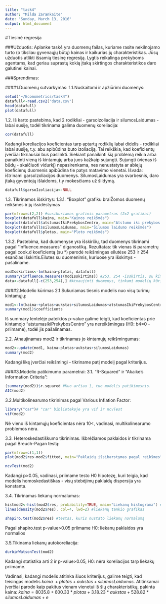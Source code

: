 ```yaml
---
title: "task4"
author: "Milda Zarankaite"
date: "Sunday, March 13, 2016"
output: html_document
---
```


#Tiesinė regresija

###Užduotis: Aplanke task4 yra duomenų failas, kuriame rasite nekilnojamo turto (o tiksliau gyvenaųjų būtų) kainas ir kaikurias jų charakteristikas. Jūsų užduotis atlikti išsamią tiesinę regresiją. Lygtis reikalinga prekyboms agentams, kad geriau suprastų kokią įtaką skirtingos charakteristikos daro galutinei kainai.

###Sprendimas:

####1.Duomenų sutvarkymas:
1.1.Nuskaitomi ir apžiūrimi duomenys:
```r
setwd("~/Econometrics/task4")
datafull<-read.csv2("data.csv") 
head(datafull)
plot(datafull)
```
1.2. Iš karto pastebima, kad 2 rodikliai - garsoIzoliacija ir silumosLaidumas - labai susiję, todėl tikrinama galima duomenų koreliacija:
```r
cor(datafull)
```
Kadangi koreliacijos koeficientas tarp aptartų rodiklių labai didelis - rodikliai labai susiję, t.y. abu apibūdina buto izoliaciją. Tai reikškia, kad koeficientų įverčiai tikriausiai bus paslinkti. Siekiant panaikinti šią problemą reikia arba panaikinti vieną iš kintamųjų arba juos kažkaip sujungti. 
Sujungti (vienas iš būdų - skaičiuoti vidurkį) nepasirenkama, nes nenustatyta ar abiejų koeficienų duomenis apibūdina tie patys matavimo vienetai.
Išvada: ištrinami garsoIzoliacijos duomenys. SilumosLaidumas yra svarbesnis, daro įtaką gyventojų išlaidoms, t.y mokesčiams už šildymą.
```r
datafull$garsoIzoliacija<-NULL
```
1.3. Tikrinamos išskirtys:
1.3.1. "Boxplot" grafiku braiŽomos duomenų reikšmės ir jų išsidėstymas
```r
par(mfrow=c(2,2)) #susikuriamas grafinis parametras (2x2 grafikai)
boxplot(datafull$kaina, main="Kainos reikšmės")
boxplot(datafull$atstumasIkiPrekybosCentro, main="Atstumo iki prekybos centro reikšmės")
boxplot(datafull$silumosLaidumas, main="Šilumos laidumo reikšmės")
boxplot(datafull$plotas, main="Ploto reikšmės")

```
1.3.2. Pastebima, kad duomenyse yra išskirčių, tad duomenys tikrinami pagal "influence.measures" diganostiką. Rezultatas: tik vienas iš parametrų pagal cook.d koeficientą (su $*$) parodė reikšmingas eilutėse 253 ir 254 esančias išskirtis.Eilutes su duomenimis, kuriuose yra išskirtys - pašaliname.
```r
modIsskirtims<-lm(kaina~plotas, datafull)
summary(influence.measures(modIsskirtims)) #253, 254 -isskirtis, su kitais nera
data<-datafull[-c(253,254),] #Atnaujinti duomenys, tinkami modelių kūrimui
```

####2.Modelio kūrimas
2.1 Sukuriamas tiesnis modelis nuo visų turimų kintamųjų:
```r
mod1<-lm(kaina~+plotas+aukstas+silumosLaidumas+atstumasIkiPrekybosCentro, data)
summary(mod1)$coefficients
```
Iš summary lentelėje pateiktos p-value galime teigti, kad koeficientas prie kintamojo "atstumasIkiPrekybosCentro" yra nereikšmingas (H0: b4=0 - priimame), todėl jis pašalinamas.

2.2. Atnaujinamas mod2 ir tikrinamas jo kintamųjų reikšmingumas:
```r
mod2<-update(mod1, kaina~plotas+aukstas+silumosLaidumas)
summary(mod2)
```
Kadangi likę įverčiai reikšmingi - tikriname patį modelį pagal kriterijus.

####3.Modelio patikimumo parametrai:
3.1. "R-Squared" ir "Akaike's Information Criteria":
```r
(summary(mod2))$r.squared #Kuo arčiau 1, tuo modelis patikimesnis. 
AIC(mod2)
```
3.2.Multikolinearumo tikrinimas pagal Various Inflation Factor: 
```r
library("car")# "car" bibliotekoje yra vif ir ncvTest
vif(mod2)
```
Nė vieno iš kintamųjų koeficientas nėra 10<, vadinasi, multikolinearumo problemos nėra.

3.3. Heteroskedastiškumo tikrinimas. Išbrėžiamos paklaidos ir tikrinama pagal Breuch-Pagan testą:
```r
par(mfrow=c(1,1))
plot(mod2$res~mod2$fitted, main="Paklaidų išsibarstymas pagal reikšmes", col=2)
```
```r
ncvTest(mod2)
```
Kadangi p>0.05, vadinasi, priimame testo H0 hipotezę, kuri teigia, kad modelis homoskedastiškas - visų stebėjimų paklaidų dispersija yra konstanta.

3.4. Tikrinamas liekanų normalumas:
```r
histmod2<-hist(mod2$res, probability=TRUE, main="Liekanų histograma") #išbrėžiama histograma
lines(density(mod2$res), col=4, lwd=2) #liekanų tankio grafikas
```
```r
shapiro.test(mod2$res) #testas, kuris nustato liekanų normalumą
```
Pagal shapiro.test p-value>0.05 priimame H0: liekanų paklaidos yra normalios

3.5.Tikinama liekanų autokoreliacija:
```r
durbinWatsonTest(mod2)
```
Kadangi statistika arti 2 ir p-value>0.05, H0: nėra koreliacijos tarp liekakų priimame.

Vadinasi, kadangi modelis atitinka šiuos kriterijus, galime teigti, kad teisingas modelis $kaina~+plotas+aukstas+silumosLaidumas$. 
Atitinkamai įverčiai parodo kaip pakitus vienam vienetui iš šių charakteristikų, pakinta kaina: 
$kaina=8035.8 + 600.33*plotas+3.18.23*aukstas+528.82*silumosLaidumas+e$

